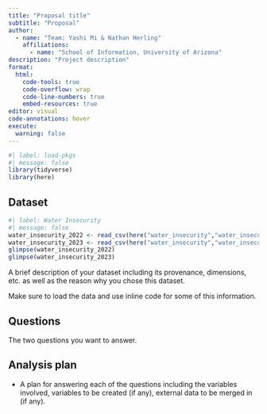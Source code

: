 ```yaml
---
title: "Proposal title"
subtitle: "Proposal"
author: 
  - name: "Team: Yashi Mi & Nathan Herling"
    affiliations:
      - name: "School of Information, University of Arizona"
description: "Project description"
format:
  html:
    code-tools: true
    code-overflow: wrap
    code-line-numbers: true
    embed-resources: true
editor: visual
code-annotations: hover
execute:
  warning: false
---
```


```r
#| label: load-pkgs
#| message: false
library(tidyverse)
library(here)
```

## Dataset

```r
#| label: Water Insecurity
#| message: false
water_insecurity_2022 <- read_csv(here("water_insecurity","water_insecurity_2022.csv"))
water_insecurity_2023 <- read_csv(here("water_insecurity","water_insecurity_2023.csv"))
glimpse(water_insecurity_2022)
glimpse(water_insecurity_2023)

```

A brief description of your dataset including its provenance, dimensions, etc. as well as the reason why you chose this dataset.

Make sure to load the data and use inline code for some of this information.

## Questions

The two questions you want to answer.

## Analysis plan

-   A plan for answering each of the questions including the variables involved, variables to be created (if any), external data to be merged in (if any).
